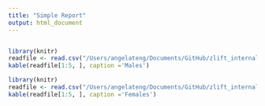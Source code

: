 ```yaml
---
title: "Simple Report"
output: html_document
---
```


```r

```


```r
library(knitr)
readfile <- read.csv("/Users/angelateng/Documents/GitHub/zlift_internal_airflow/males.csv")
kable(readfile[1:5, ], caption ='Males')
```
<!-- ### Counts by gender -->


<!-- ![](/Users/angelateng/Documents/GitHub/zlift_internal_airflow/counts_by_gender.png) -->
<!-- ### Counts by Age -->
<!-- ![](/Users/angelateng/Documents/GitHub/zlift_internal_airflow/counts_by_age.png) -->

```r
library(knitr)
readfile <- read.csv("/Users/angelateng/Documents/GitHub/zlift_internal_airflow/females.csv")
kable(readfile[1:5, ], caption ='Females')
```
